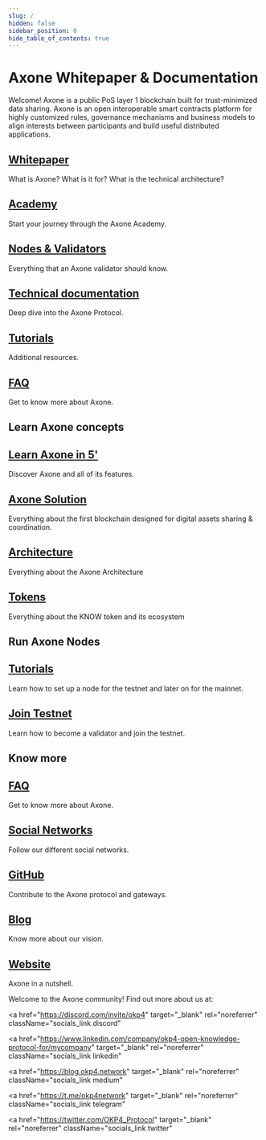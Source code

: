 ---
slug: /
hidden: false
sidebar_position: 0
hide_table_of_contents: true
---

# Axone Whitepaper & Documentation

Welcome! Axone is a public PoS layer 1 blockchain built for trust-minimized data sharing. Axone is an open interoperable smart contracts platform for highly customized rules, governance mechanisms and business models to align interests between participants and build useful distributed applications.

<div class="docs-card-container">
  <div class="row row-cols-1 row-cols-md-2a g-3">
    <div class="col">
      <div class="card card-body h-100 d-flex flex-column">
        <a href="/whitepaper/abstract" class="card-title card-link stretched-link">
          <h2>Whitepaper</h2>
        </a>
        <p class="card-text">What is Axone? What is it for? What is the technical architecture?</p>
      </div>
    </div>
    <div class="col">
      <div class="card card-body h-100 d-flex flex-column">
        <a href="/academy/overview" class="card-title card-link stretched-link">
          <h2>Academy</h2>
        </a>
        <p class="card-text">Start your journey through the Axone Academy.</p>
      </div>
    </div>
    <div class="col">
      <div class="card card-body h-100 d-flex flex-column">
        <a href="/nodes/introduction" class="card-title card-link stretched-link">
          <h2>Nodes & Validators</h2>
        </a>
        <p class="card-text">Everything that an Axone validator should know.</p>
      </div>
    </div>
  </div>
</div>
<div class="docs-card-container">
  <div class="row row-cols-1 row-cols-md-2a g-3">
    <div class="col">
      <div class="card card-body h-100 d-flex flex-column">
        <a href="/technical-documentation/overview" class="card-title card-link stretched-link">
          <h2>Technical documentation</h2>
        </a>
        <p class="card-text">Deep dive into the Axone Protocol.</p>
      </div>
    </div>
    <div class="col">
      <div class="card card-body h-100 d-flex flex-column">
        <a href="/tutorials/overview" class="card-title card-link stretched-link">
          <h2>Tutorials</h2>
        </a>
        <p class="card-text">Additional resources.</p>
      </div>
    </div>
    <div class="col">
      <div class="card card-body h-100 d-flex flex-column">
        <a href="/faq" class="card-title card-link stretched-link">
          <h2>FAQ</h2>
        </a>
        <p class="card-text">Get to know more about Axone.</p>
      </div>
    </div>
  </div>
</div>

## Learn Axone concepts

<div class="docs-card-container">
  <div class="row row-cols-1 row-cols-md-3a g-3">
    <div class="col">
      <div class="card card-body h-100 d-flex flex-column">
        <a href="/whitepaper/abstract" class="card-title card-link stretched-link">
          <h2>Learn Axone in 5'</h2>
        </a>
        <p class="card-text">Discover Axone and all of its features.</p>
      </div>
    </div>
    <div class="col">
      <div class="card card-body h-100 d-flex flex-column">
        <a href="/whitepaper/solution" class="card-title card-link stretched-link">
          <h2>Axone Solution</h2>
        </a>
        <p class="card-text">
          Everything about the first blockchain designed for digital assets sharing & coordination.
        </p>
      </div>
    </div>
  </div>
</div>

<div class="docs-card-container">
  <div class="row row-cols-1 row-cols-md-3a g-3">
    <div class="col">
      <div class="card card-body h-100 d-flex flex-column">
        <a href="/whitepaper/architecture" class="card-title card-link stretched-link">
          <h2>Architecture</h2>
        </a>
        <p class="card-text">Everything about the Axone Architecture</p>
      </div>
    </div>
    <div class="col">
      <div class="card card-body h-100 d-flex flex-column">
        <a href="/whitepaper/token-model" class="card-title card-link stretched-link">
          <h2>Tokens</h2>
        </a>
        <p class="card-text">Everything about the KNOW token and its ecosystem</p>
      </div>
    </div>
  </div>
</div>

## Run Axone Nodes

<div class="docs-card-container">
  <div class="row row-cols-1 row-cols-md-3a g-3">
    <div class="col">
      <div class="card card-body h-100 d-flex flex-column">
        <a href="/nodes/introduction" class="card-title card-link stretched-link">
          <h2>Tutorials</h2>
        </a>
        <p class="card-text">
          Learn how to set up a node for the testnet and later on for the mainnet.
        </p>
      </div>
    </div>
    <div class="col">
      <div class="card card-body h-100 d-flex flex-column">
        <a href="/nodes/join-testnet" class="card-title card-link stretched-link">
          <h2>Join Testnet</h2>
        </a>
        <p class="card-text">Learn how to become a validator and join the testnet.</p>
      </div>
    </div>
  </div>
</div>

## Know more

<div class="docs-card-container">
  <div class="row row-cols-1 row-cols-md-2a g-4">
    <div class="col">
      <div class="card card-body h-100 d-flex flex-column">
        <a href="/faq" class="card-title card-link stretched-link">
          <h2>FAQ</h2>
        </a>
        <p class="card-text">Get to know more about Axone.</p>
      </div>
    </div>
    <div class="col">
      <div class="card card-body h-100 d-flex flex-column">
        <a href="https://linktr.ee/okp4" class="card-title card-link stretched-link">
          <h2>Social Networks</h2>
        </a>
        <p class="card-text">Follow our different social networks.</p>
      </div>
    </div>
    <div class="col">
      <div class="card card-body h-100 d-flex flex-column">
        <a href="https://github.com/okp4" class="card-title card-link stretched-link">
          <h2>GitHub</h2>
        </a>
        <p class="card-text">Contribute to the Axone protocol and gateways.</p>
      </div>
    </div>
  </div>
</div>
<div class="docs-card-container">
  <div class="row row-cols-1 row-cols-md-2a g-4">
    <div class="col">
      <div class="card card-body h-100 d-flex flex-column">
        <a href="https://blog.okp4.network" class="card-title card-link stretched-link">
          <h2>Blog</h2>
        </a>
        <p class="card-text">Know more about our vision.</p>
      </div>
    </div>
    <div class="col">
      <div class="card card-body h-100 d-flex flex-column">
        <a href="https://okp4.network" class="card-title card-link stretched-link">
          <h2>Website</h2>
        </a>
        <p class="card-text">Axone in a nutshell.</p>
      </div>
    </div>
  </div>
</div>

Welcome to the Axone community! Find out more about us at:


<div className="social_media">
<a
  href="https://okp4.network"
  target="_blank"
  rel="noreferrer"
  className="socials_link website"
>
  <IconOKP4 />
</a>

<a href="https://github.com/okp4" target="_blank" rel="noreferrer" className="socials_link github">
  <IconGithub />
</a>

<a
  href="https://discord.com/invite/okp4"
  target="_blank"
  rel="noreferrer"
  className="socials_link discord"
>
  <IconDiscord />

</a>

<a
  href="https://www.linkedin.com/company/okp4-open-knowledge-protocol-for/mycompany"
  target="_blank"
  rel="noreferrer"
  className="socials_link linkedin"
>
  <IconLinkedin />
</a>

<a
  href="https://blog.okp4.network"
  target="_blank"
  rel="noreferrer"
  className="socials_link medium"
>
  <IconMedium />
</a>

<a
  href="https://t.me/okp4network"
  target="_blank"
  rel="noreferrer"
  className="socials_link telegram"
>
  <IconTelegram />
</a>

<a
  href="https://twitter.com/OKP4_Protocol"
  target="_blank"
  rel="noreferrer"
  className="socials_link twitter"
>
  <IconTwitter />
</a>
</div>